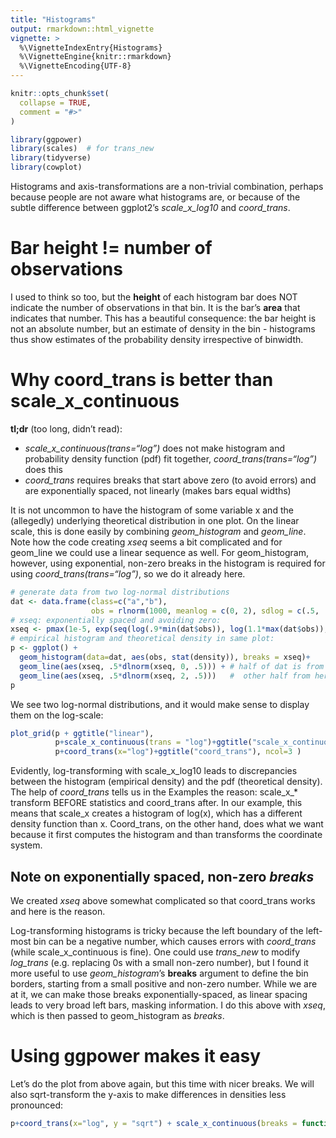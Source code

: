 ```yaml
---
title: "Histograms"
output: rmarkdown::html_vignette
vignette: >
  %\VignetteIndexEntry{Histograms}
  %\VignetteEngine{knitr::rmarkdown}
  %\VignetteEncoding{UTF-8}
---
```


```r
knitr::opts_chunk$set(
  collapse = TRUE,
  comment = "#>"
)
```

```r
library(ggpower)
library(scales)  # for trans_new
library(tidyverse)
library(cowplot)
```


Histograms and axis-transformations are a non-trivial combination,
perhaps because people are not aware what histograms are, or because
of the subtle difference between ggplot2's *scale_x_log10* and *coord_trans*.

# Bar height != number of observations

I used to think so too, but the **height** of each histogram bar does NOT indicate the number
of observations in that bin. It is the bar's **area** that indicates that number.
This has a beautiful consequence: the bar height is not an absolute number, but
an estimate of density in the bin - histograms thus show estimates of the 
probability density irrespective of binwidth.


# Why coord_trans is better than scale_x_continuous


**tl;dr** (too long, didn't read):

  * *scale_x_continuous(trans="log")* does not make histogram and probability
    density function (pdf) fit together, *coord_trans(trans="log")* does this
  * *coord_trans* requires breaks that start above zero (to avoid errors) and
  are exponentially spaced, not linearly (makes bars equal widths)


It is not uncommon to have the histogram of some variable x and the (allegedly) underlying
theoretical distribution in one plot. On the linear scale, this is done easily
by combining *geom_histogram* and *geom_line*. Note how the code creating
*xseq* seems a bit complicated and for geom_line we could use a linear sequence
as well. For geom_histogram, however, using exponential, non-zero
breaks in the histogram is required for using *coord_trans(trans="log")*, 
so we do it already here.

```r
# generate data from two log-normal distributions
dat <- data.frame(class=c("a","b"),
                  obs = rlnorm(1000, meanlog = c(0, 2), sdlog = c(.5, .5)))
# xseq: exponentially spaced and avoiding zero:
xseq <- pmax(1e-5, exp(seq(log(.9*min(dat$obs)), log(1.1*max(dat$obs)), length.out = 100)))
# empirical histogram and theoretical density in same plot:
p <- ggplot() +
  geom_histogram(data=dat, aes(obs, stat(density)), breaks = xseq)+
  geom_line(aes(xseq, .5*dlnorm(xseq, 0, .5))) + # half of dat is from this distribution
  geom_line(aes(xseq, .5*dlnorm(xseq, 2, .5)))   #  other half from herep
p
```

We see two log-normal distributions, and it would make sense to display them
on the log-scale:
```r
plot_grid(p + ggtitle("linear"),
          p+scale_x_continuous(trans = "log")+ggtitle("scale_x_continuous"),
          p+coord_trans(x="log")+ggtitle("coord_trans"), ncol=3 )
```

Evidently, log-transforming with scale_x_log10 leads to discrepancies between
the histogram (empirical density) and the pdf (theoretical density). 
The help of *coord_trans* tells us in the Examples the reason:
scale_x_* transform BEFORE statistics and coord_trans after. In our example,
this means that scale_x creates a histogram of log(x), which has a different
density function than x. Coord_trans, on the other hand, does what we want because
it first computes the histogram and than transforms the coordinate system.

## Note on exponentially spaced, non-zero *breaks*

We created *xseq* above somewhat complicated so that coord_trans works and 
here is the reason.

Log-transforming histograms is tricky because the left boundary of the
left-most bin can be a negative number, which causes errors with *coord_trans*
(while scale_x_continuous is fine).
One could use *trans_new* to modify *log_trans* (e.g. replacing 0s with a small 
non-zero number), but I found it more useful
to use *geom_histogram*'s **breaks** argument to define the bin borders, starting
from a small positive and non-zero number. While we are at it, we can make those
breaks exponentially-spaced, as linear spacing leads to very broad left bars,
masking information. I do this above with *xseq*, which is then passed to 
geom_histogram as *breaks*.


# Using ggpower makes it easy

Let's do the plot from above again, but this time with nicer breaks.
We will also sqrt-transform the y-axis to make differences in densities
less pronounced:
```r
p+coord_trans(x="log", y = "sqrt") + scale_x_continuous(breaks = function(lims) power_breaks(lims, .5, 100), labels = semi_scientific_formatting)
```


